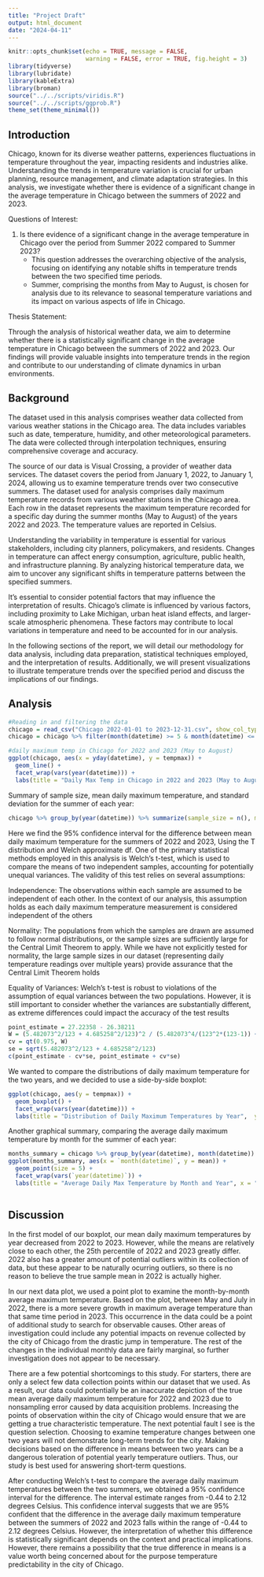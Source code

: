 ```yaml
---
title: "Project Draft"
output: html_document
date: "2024-04-11"
---
```


```r
knitr::opts_chunk$set(echo = TRUE, message = FALSE,
                      warning = FALSE, error = TRUE, fig.height = 3)
library(tidyverse)
library(lubridate)
library(kableExtra)
library(broman)
source("../../scripts/viridis.R")
source("../../scripts/ggprob.R")
theme_set(theme_minimal())
```

## Introduction

Chicago, known for its diverse weather patterns, experiences fluctuations in temperature throughout the year, impacting residents and industries alike. Understanding the trends in temperature variation is crucial for urban planning, resource management, and climate adaptation strategies. In this analysis, we investigate whether there is evidence of a significant change in the average temperature in Chicago between the summers of 2022 and 2023.

Questions of Interest:

1. Is there evidence of a significant change in the average temperature in Chicago over the period from Summer 2022 compared to Summer 2023?
   - This question addresses the overarching objective of the analysis, focusing on identifying any notable shifts in temperature trends between the two specified time periods.
   - Summer, comprising the months from May to August, is chosen for analysis due to its relevance to seasonal temperature variations and its impact on various aspects of life in Chicago.

Thesis Statement:

Through the analysis of historical weather data, we aim to determine whether there is a statistically significant change in the average temperature in Chicago between the summers of 2022 and 2023. Our findings will provide valuable insights into temperature trends in the region and contribute to our understanding of climate dynamics in urban environments.

## Background 

The dataset used in this analysis comprises weather data collected from various weather stations in the Chicago area. The data includes variables such as date, temperature, humidity, and other meteorological parameters. The data were collected through interpolation techniques, ensuring comprehensive coverage and accuracy.

The source of our data is Visual Crossing, a provider of weather data services. The dataset covers the period from January 1, 2022, to January 1, 2024, allowing us to examine temperature trends over two consecutive summers. The dataset used for analysis comprises daily maximum temperature records from various weather stations in the Chicago area. Each row in the dataset represents the maximum temperature recorded for a specific day during the summer months (May to August) of the years 2022 and 2023. The temperature values are reported in Celsius.

Understanding the variability in temperature is essential for various stakeholders, including city planners, policymakers, and residents. Changes in temperature can affect energy consumption, agriculture, public health, and infrastructure planning. By analyzing historical temperature data, we aim to uncover any significant shifts in temperature patterns between the specified summers.

It's essential to consider potential factors that may influence the interpretation of results. Chicago's climate is influenced by various factors, including proximity to Lake Michigan, urban heat island effects, and larger-scale atmospheric phenomena. These factors may contribute to local variations in temperature and need to be accounted for in our analysis.

In the following sections of the report, we will detail our methodology for data analysis, including data preparation, statistical techniques employed, and the interpretation of results. Additionally, we will present visualizations to illustrate temperature trends over the specified period and discuss the implications of our findings.

## Analysis

```r
#Reading in and filtering the data
chicago = read_csv("Chicago 2022-01-01 to 2023-12-31.csv", show_col_types = FALSE)
chicago = chicago %>% filter(month(datetime) >= 5 & month(datetime) <= 8)
```

```r
#daily maximum temp in Chicago for 2022 and 2023 (May to August)
ggplot(chicago, aes(x = yday(datetime), y = tempmax)) +
  geom_line() +
  facet_wrap(vars(year(datetime))) +
  labs(title = "Daily Max Temp in Chicago in 2022 and 2023 (May to August)", x = "Day in the Year", y = "Maximum Daily Temperature (Celsius)")
```

Summary of sample size, mean daily maximum temperature, and standard deviation for the summer of each year:

```r
chicago %>% group_by(year(datetime)) %>% summarize(sample_size = n(), mean = mean(tempmax), standard_deviation = sd(tempmax))
```

Here we find the 95% confidence interval for the difference between mean daily maximum temperature for the summers of 2022 and 2023, Using the T distribution and Welch approximate df. One of the primary statistical methods employed in this analysis is Welch's t-test, which is used to compare the means of two independent samples, accounting for potentially unequal variances. The validity of this test relies on several assumptions:

Independence: The observations within each sample are assumed to be independent of each other. In the context of our analysis, this assumption holds as each daily maximum temperature measurement is considered independent of the others

Normality: The populations from which the samples are drawn are assumed to follow normal distributions, or the sample sizes are sufficiently large for the Central Limit Theorem to apply. While we have not explicitly tested for normality, the large sample sizes in our dataset (representing daily temperature readings over multiple years) provide assurance that the Central Limit Theorem holds

Equality of Variances: Welch's t-test is robust to violations of the assumption of equal variances between the two populations. However, it is still important to consider whether the variances are substantially different, as extreme differences could impact the accuracy of the test results

```r
point_estimate = 27.22358 - 26.38211
W = (5.482073^2/123 + 4.685258^2/123)^2 / (5.482073^4/(123^2*(123-1)) + 4.685258^4/(123^2*(123-1)))
cv = qt(0.975, W)
se = sqrt(5.482073^2/123 + 4.685258^2/123)
c(point_estimate - cv*se, point_estimate + cv*se)
```

We wanted to compare the distributions of daily maximum temperature for the two years, and we decided to use a side-by-side boxplot:

```r
ggplot(chicago, aes(y = tempmax)) +
  geom_boxplot() +
  facet_wrap(vars(year(datetime))) +
  labs(title = "Distribution of Daily Maximum Temperatures by Year",  y = "Daily Maximum Temperature (Celsius)")
```

Another graphical summary, comparing the average daily maximum temperature by month for the summer of each year:

```r
months_summary = chicago %>% group_by(year(datetime), month(datetime)) %>% summarize(mean = mean(tempmax))
ggplot(months_summary, aes(x = `month(datetime)`, y = mean)) +
  geom_point(size = 5) +
  facet_wrap(vars(`year(datetime)`)) +
  labs(title = "Average Daily Max Temperature by Month and Year", x = "Month (Numerical)", y = "Average Daily Maximum Temperature (Celsius)")
  
```

## Discussion

In the first model of our boxplot, our mean daily maximum temperatures by year decreased from 2022 to 2023. However, while the means are relatively close to each other, the 25th percentile of 2022 and 2023 greatly differ. 2022 also has a greater amount of potential outliers within its collection of data, but these appear to be naturally ocurring outliers, so there is no reason to believe the true sample mean in 2022 is actually higher. 

In our next data plot, we used a point plot to examine the month-by-month average maximum temperature. Based on the plot, between May and July in 2022, there is a more severe growth in maximum average temperature than that same time period in 2023. This occurrence in the data could be a point of additional study to search for observable causes. Other areas of investigation could include any potential impacts on revenue collected by the city of Chicago from the drastic jump in temperature. The rest of the changes in the individual monthly data are fairly marginal, so further investigation does not appear to be necessary. 

There are a few potential shortcomings to this study. For starters, there are only a select few data collection points within our dataset that we used. As a result, our data could potentially be an inaccurate depiction of the true mean average daily maximum temperature for 2022 and 2023 due to nonsampling error caused by data acquisition problems. Increasing the points of observation within the city of Chicago would ensure that we are getting a true characteristic temperature. The next potential fault I see is the question selection. Choosing to examine temperature changes between one two years will not demonstrate long-term trends for the city. Making decisions based on the difference in means between two years can be a dangerous toleration of potential yearly temperature outliers. Thus, our study is best used for answering short-term questions. 

After conducting Welch's t-test to compare the average daily maximum temperatures between the two summers, we obtained a 95% confidence interval for the difference. The interval estimate ranges from -0.44 to 2.12 degrees Celsius. This confidence interval suggests that we are 95% confident that the difference in the average daily maximum temperature between the summers of 2022 and 2023 falls within the range of -0.44 to 2.12 degrees Celsius. However, the interpretation of whether this difference is statistically significant depends on the context and practical implications. However, there remains a possibility that the true difference in means is a value worth being concerned about for the purpose temperature predictability in the city of Chicago. 